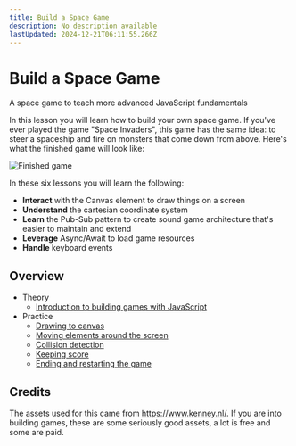 ```yaml
---
title: Build a Space Game
description: No description available
lastUpdated: 2024-12-21T06:11:55.266Z
---
```


# Build a Space Game

A space game to teach more advanced JavaScript fundamentals

In this lesson you will learn how to build your own space game. If you've ever played the game "Space Invaders", this game has the same idea: to steer a spaceship and fire on monsters that come down from above. Here's what the finished game will look like:

![Finished game](images/pewpew.gif)

In these six lessons you will learn the following:

- **Interact** with the Canvas element to draw things on a screen
- **Understand** the cartesian coordinate system
- **Learn** the Pub-Sub pattern to create sound game architecture that's easier to maintain and extend
- **Leverage** Async/Await to load game resources
- **Handle** keyboard events

## Overview

- Theory
   - [Introduction to building games with JavaScript](1-introduction/README.md)
- Practice
   - [Drawing to canvas](2-drawing-to-canvas/README.md)
   - [Moving elements around the screen](3-moving-elements-around/README.md)
   - [Collision detection](4-collision-detection/README.md)
   - [Keeping score](5-keeping-score/README.md)
   - [Ending and restarting the game](6-end-condition/README.md)

## Credits

The assets used for this came from https://www.kenney.nl/. 
If you are into building games, these are some seriously good assets, a lot is free and some are paid. 

